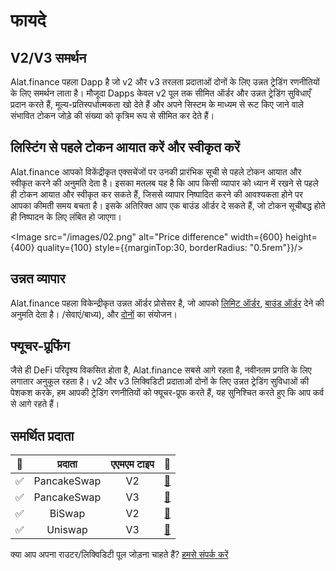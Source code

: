 
# फायदे

## V2/V3 समर्थन

Alat.finance पहला Dapp है जो v2 और v3 तरलता प्रदाताओं दोनों के लिए उन्नत ट्रेडिंग रणनीतियों के लिए समर्थन लाता है। मौजूदा Dapps केवल v2 पूल तक सीमित ऑर्डर और उन्नत ट्रेडिंग सुविधाएँ प्रदान करते हैं, मूल्य-प्रतिस्पर्धात्मकता खो देते हैं और अपने सिस्टम के माध्यम से रूट किए जाने वाले संभावित टोकन जोड़े की संख्या को कृत्रिम रूप से सीमित कर देते हैं।

## लिस्टिंग से पहले टोकन आयात करें और स्वीकृत करें
Alat.finance आपको विकेंद्रीकृत एक्सचेंजों पर उनकी प्रारंभिक सूची से पहले टोकन आयात और स्वीकृत करने की अनुमति देता है। इसका मतलब यह है कि आप किसी व्यापार को ध्यान में रखने से पहले ही टोकन आयात और स्वीकृत कर सकते हैं, जिससे व्यापार निष्पादित करने की आवश्यकता होने पर आपका कीमती समय बचता है। इसके अतिरिक्त आप एक बाउंड ऑर्डर दे सकते हैं, जो टोकन सूचीबद्ध होते ही निष्पादन के लिए लंबित हो जाएगा।

<Image src="/images/02.png" alt="Price difference" width={600} height={400} quality={100} style={{marginTop:30, borderRadius: "0.5rem"}}/>

## उन्नत व्यापार
Alat.finance पहला विकेन्द्रीकृत उन्नत ऑर्डर प्रोसेसर है, जो आपको [लिमिट ऑर्डर](https://docs.alat.finance/services/limit), [बाउंड ऑर्डर](https://docs.alat.finance) देने की अनुमति देता है। /सेवाएं/बाध्य), और [दोनों](https://docs.alat.finance/services/limit#advanced-trading) का संयोजन।

## फ्यूचर-प्रूफिंग
जैसे ही DeFi परिदृश्य विकसित होता है, Alat.finance सबसे आगे रहता है, नवीनतम प्रगति के लिए लगातार अनुकूल रहता है। v2 और v3 लिक्विडिटी प्रदाताओं दोनों के लिए उन्नत ट्रेडिंग सुविधाओं की पेशकश करके, हम आपकी ट्रेडिंग रणनीतियों को फ्यूचर-प्रूफ करते हैं, यह सुनिश्चित करते हुए कि आप कर्व से आगे रहते हैं।

## समर्थित प्रदाता

| 🔳 | प्रदाता | एएमएम टाइप | 🔗 |
|:---:|:---:|:---:|:---:|
| ✅ | PancakeSwap | V2 | [🔗](https://pancakeswap.finance/) |
| ✅ | PancakeSwap | V3 | [🔗](https://pancakeswap.finance/) |
| ✅ | BiSwap | V2 | [🔗](https://biswap.org/swap) |
| ✅ | Uniswap | V3 | [🔗](https://app.uniswap.org/#/swap) |

क्या आप अपना राउटर/लिक्विडिटी पूल जोड़ना चाहते हैं? [हमसे संपर्क करें](https://docs.alat.finance/ecosystem/contact)